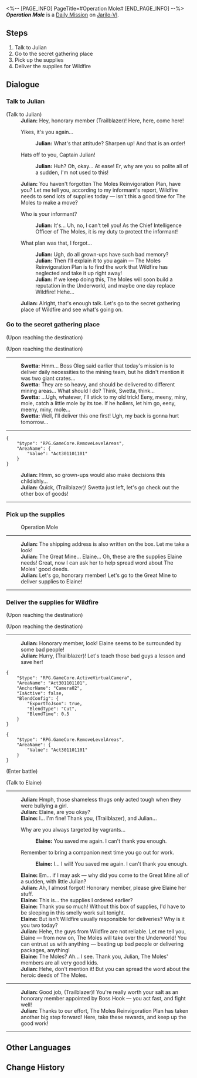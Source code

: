 <%-- [PAGE_INFO]
PageTitle=#Operation Mole#
[END_PAGE_INFO] --%>
{{Stub|Dialogue.}}
{{Mission Infobox
|id            = 3011012
|title         = 
|image         = <!--Mission Operation Mole.png-->
|type          = Daily
|event_name    = 
|chapter       = 
|requirements  = {{subst:void|<!--Unknown: {"Type":"Manual"}-->}}
|summary       = <!--official mission summary from Fate's Atlas-->
|characters    = Elaine; Julian; Swetta; Trailblazer
|startLocation = [[Jarilo-VI]] - [[Boulder Town]]
|world         = Jarilo-VI
|area          = Boulder Town
|prev          = 
|next          = 
|rewards       = Credit*5,000
}}
'''''Operation Mole''''' is a [[Daily Mission]] on [[Jarilo-VI]].

==Steps==
# Talk to Julian
# Go to the secret gathering place
# Pick up the supplies
# Deliver the supplies for Wildfire

<!--
==Gameplay Notes==

--><!--
==Trial Character==

-->
==Dialogue==
{{Stub Dialogue}}

===Talk to Julian{{subst:void|<!--301101201-->}}===
{{Mission Description|type=daily|location=Boulder Town|Julian of the Moles is looking around here, as if planning something... Should you talk to him?}}
{{Dialogue Start}}

;(Talk to Julian)
:'''Julian:''' Hey, honorary member (Trailblazer)! Here, here, come here!
:{{DIcon|Arrow}} Yikes, it's you again...
::'''Julian:''' What's that attitude? Sharpen up! And that is an order!
:{{DIcon|Arrow}} Hats off to you, Captain Julian!
::'''Julian:''' Huh? Oh, okay... At ease! Er, why are you so polite all of a sudden, I'm not used to this!
:'''Julian:''' You haven't forgotten The Moles Reinvigoration Plan, have you? Let me tell you, according to my informant's report, Wildfire needs to send lots of supplies today &mdash; isn't this a good time for The Moles to make a move?
:{{DIcon|Arrow}} Who is your informant?
::'''Julian:''' It's... Uh, no, I can't tell you! As the Chief Intelligence Officer of The Moles, it is my duty to protect the informant!
:{{DIcon|Arrow}} What plan was that, I forgot...
::'''Julian:''' Ugh, do all grown-ups have such bad memory?
::'''Julian:''' Then I'll explain it to you again &mdash; The Moles Reinvigoration Plan is to find the work that Wildfire has neglected and take it up right away!
::'''Julian:''' If we keep doing this, The Moles will soon build a reputation in the Underworld, and maybe one day replace Wildfire! Hehe...
:'''Julian:''' Alright, that's enough talk. Let's go to the secret gathering place of Wildfire and see what's going on.
{{Dialogue End}}

===Go to the secret gathering place{{subst:void|<!--301101202-->}}===
{{Mission Description|type=daily|location=Boulder Town|update|The sneaky Julian makes you join him. Go to the "Wildfire" gathering place to see what happened.}}
{{Dialogue Start}}
;(Upon reaching the destination)

;(Upon reaching the destination)
----
:'''Swetta:''' Hmm... Boss Oleg said earlier that today's mission is to deliver daily necessities to the mining team, but he didn't mention it was two giant crates...
:'''Swetta:''' They are so heavy, and should be delivered to different mining areas... What should I do? Think, Swetta, think...
:'''Swetta:''' ...Ugh, whatever, I'll stick to my old trick! Eeny, meeny, miny, mole, catch a little mole by its toe. If he hollers, let him go, eeny, meeny, miny, mole...
:'''Swetta:''' Well, I'll deliver this one first! Ugh, my back is gonna hurt tomorrow...
----
<pre>{
	"$type": "RPG.GameCore.RemoveLevelAreas",
	"AreaName": {
		"Value": "Act301101101"
	}
}</pre>
:'''Julian:''' Hmm, so grown-ups would also make decisions this childishly...
:'''Julian:''' Quick, (Trailblazer)! Swetta just left, let's go check out the other box of goods!
----
{{Dialogue End}}

===Pick up the supplies{{subst:void|<!--301101203-->}}===
{{Mission Description|type=daily|location=Boulder Town|update|Pick up the supplies. This is for "The Moles' Reinvigoration Plan." Do not ask why.}}
{{Dialogue Start}}

:{{DIcon|!}} Operation Mole
----
:'''Julian:''' The shipping address is also written on the box. Let me take a look!
:'''Julian:''' The Great Mine... Elaine... Oh, these are the supplies Elaine needs! Great, now I can ask her to help spread word about The Moles' good deeds.
:'''Julian:''' Let's go, honorary member! Let's go to the Great Mine to deliver supplies to Elaine!
----
{{Dialogue End}}

===Deliver the supplies for Wildfire{{subst:void|<!--301101204-->}}===
{{Mission Description|type=daily|location=Great Mine|update|To help Julian with his Moles' Reinvigoration Plan, you must quickly deliver this box of supplies to the Great Mine.}}
{{Dialogue Start}}
;(Upon reaching the destination)

;(Upon reaching the destination)
----
:'''Julian:''' Honorary member, look! Elaine seems to be surrounded by some bad people!
:'''Julian:''' Hurry, (Trailblazer)! Let's teach those bad guys a lesson and save her!
<pre>{
	"$type": "RPG.GameCore.ActiveVirtualCamera",
	"AreaName": "Act301101101",
	"AnchorName": "Camera02",
	"IsActive": false,
	"BlendConfig": {
		"ExportToJson": true,
		"BlendType": "Cut",
		"BlendTime": 0.5
	}
}</pre>
<pre>{
	"$type": "RPG.GameCore.RemoveLevelAreas",
	"AreaName": {
		"Value": "Act301101101"
	}
}</pre>
;(Enter battle)
:{{Enemy List|Automaton Hound*1; Vagrant*2}}

;(Talk to Elaine)
----
:'''Julian:''' Hmph, those shameless thugs only acted tough when they were bullying a girl.
:'''Julian:''' Elaine, are you okay?
:'''Elaine:''' I... I'm fine! Thank you, (Trailblazer), and Julian...
:{{DIcon|Arrow}} Why are you always targeted by vagrants...
::'''Elaine:''' You saved me again. I can't thank you enough.
:{{DIcon|Arrow}} Remember to bring a companion next time you go out for work.
::'''Elaine:''' I... I will! You saved me again. I can't thank you enough.
:'''Elaine:''' Em... if I may ask &mdash; why did you come to the Great Mine all of a sudden, with little Julian?
:'''Julian:''' Ah, I almost forgot! Honorary member, please give Elaine her stuff.
:'''Elaine:''' This is... the supplies I ordered earlier?
:'''Elaine:''' Thank you so much! Without this box of supplies, I'd have to be sleeping in this smelly work suit tonight.
:'''Elaine:''' But isn't Wildfire usually responsible for deliveries? Why is it you two today?
:'''Julian:''' Hehe, the guys from Wildfire are not reliable. Let me tell you, Elaine &mdash; from now on, The Moles will take over the Underworld! You can entrust us with anything &mdash; beating up bad people or delivering packages, anything!
:'''Elaine:''' The Moles? Ah... I see. Thank you, Julian, The Moles' members are all very good kids.
:'''Julian:''' Hehe, don't mention it! But you can spread the word about the heroic deeds of The Moles.
----
:<!--0.25-second delay-->
:'''Julian:''' Good job, (Trailblazer)! You're really worth your salt as an honorary member appointed by Boss Hook &mdash; you act fast, and fight well!
:'''Julian:''' Thanks to our effort, The Moles Reinvigoration Plan has taken another big step forward! Here, take these rewards, and keep up the good work!
----
{{Dialogue End}}

==Other Languages==
{{Other Languages
|en   = Operation Mole
|zhs  = 鼹鼠行动
|zht  = 鼴鼠行動
|ja   = モグラ計画
|ko   = 두더지 행동
|es   = Operación topo
|fr   = Opération Taupe
|ru   = Операция «Кроты»
|th   = ปฏิบัติการตัวตุ่น
|vi   = Chuột Chũi Hành Động
|de   = Operation Maulwurf
|id   = Operasi The Moles
|pt   = Operação Toupeira
}}

==Change History==
{{Change History|1.0}}
